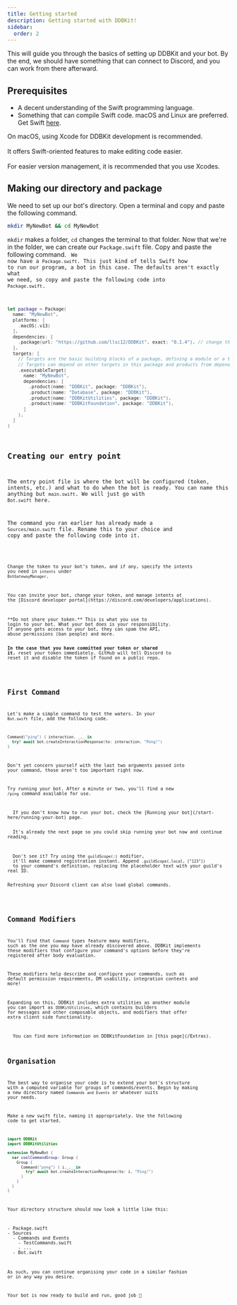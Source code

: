 ```yaml
---
title: Getting started
description: Getting started with DDBKit!
sidebar:
  order: 2
---
```



This will guide you through the basics of setting up DDBKit and your bot. By the end,
we should have something that can connect to Discord, and you can work from there afterward.

## Prerequisites
* A decent understanding of the Swift programming language.
* Something that can compile Swift code. macOS and Linux are preferred.
Get Swift [here](https://www.swift.org/install/).

<Aside type="tip">
<span>
<span>On macOS, using Xcode for DDBKit development is recommended.<br></br>
It offers Swift-oriented features to make editing code easier.<br></br>
For easier version management, it is recommended that you use </span>
<LinkButton
  href="https://github.com/XcodesOrg/XcodesApp/releases/latest"
  variant="minimal"
  target="_blank"
  icon="external"
  iconPlacement="end"
  class="inline-external-link"
>
  <span>Xcodes.</span>
</LinkButton>
</span>
</Aside>

## Making our directory and package
We need to set up our bot's directory. Open a terminal and copy and
paste the following command.
```sh
mkdir MyNewBot && cd MyNewBot
```
`mkdir` makes a folder, `cd` changes the terminal to that folder.
Now that we're in the folder, we can create our `Package.swift` file.
Copy and paste the following command.
<Code class="dir-my-new-bot" lang="sh" code={packageInitOutput} />
We now have a `Package.swift`. This just kind of tells Swift how to
run our program, a bot in this case. The defaults aren't exactly
what we need, so copy and paste the following code into `Package.swift`.
```swift
let package = Package(
  name: "MyNewBot",
  platforms: [
    .macOS(.v13)
  ],
  dependencies: [
    .package(url: "https://github.com/llsc12/DDBKit", exact: "0.1.4"), // change this to latest ver
  ],
  targets: [
    // Targets are the basic building blocks of a package, defining a module or a test suite.
    // Targets can depend on other targets in this package and products from dependencies.
    .executableTarget(
      name: "MyNewBot",
      dependencies: [
        .product(name: "DDBKit", package: "DDBKit"),
        .product(name: "Database", package: "DDBKit"),
        .product(name: "DDBKitUtilities", package: "DDBKit"),
        .product(name: "DDBKitFoundation", package: "DDBKit"),
      ]
    ),
  ]
)
```

## Creating our entry point
The entry point file is where the bot will be configured (token, intents, 
etc.) and what to do when the bot is ready. You can name this anything
but `main.swift`. We will just go with `Bot.swift` here.

The command you ran earlier has already made a `Sources/main.swift` file.
Rename this to your choice and copy and paste the following code into it.


<Code code={botSwift} lang="swift" title="Bot.swift" mark={highlights} />

Change the token to your bot's token, and if any, specify 
the intents you need in `intents` under `BotGatewayManager`.

<Aside type="note">
You can invite your bot, change your token, and manage intents at
the [Discord developer portal](https://discord.com/developers/applications).
</Aside>

<Aside type="danger">
**Do not share your token.** This is what you use to
login to your bot. What your bot does is your responsibility.
If anyone gets access to your bot, they can spam the API,
abuse permissions (ban people) and more.

**In the case that you have committed your token or shared it**,
reset your token immediately. GitHub will tell Discord to reset
it and disable the token if found on a public repo.
</Aside>

## First Command
Let's make a simple command to test the waters. In your `Bot.swift` file, add the following code.
```swift
Command("ping") { interaction, _,_ in
  try? await bot.createInteractionResponse(to: interaction, "Pong!")
}
```
Don't yet concern yourself with the last two arguments passed into your command, those aren't too important right now.

Try running your bot. After a minute or two, you'll find a new <code type="cmd">/ping</code> command available for use.

<Aside type="note">
  If you don't know how to run your bot, check the [Running your bot](/start-here/running-your-bot) page.<br></br>
  It's already the next page so you could skip running your bot now and continue reading.
</Aside>

<Aside type="tip">
  Don't see it? Try using the <code>guildScope(:)</code> modifier, 
  it'll make command registration instant. Append <code>.guildScope(.local, ["123"])</code> 
  to your command's definition, replacing the placeholder text with your guild's real ID.

  Refreshing your Discord client can also load global commands.
</Aside>

## Command Modifiers

You'll find that `Command` types feature many modifiers, such as the one you may have already discovered above. DDBKit implements these modifiers that configure your command's options before they're registered after body evaluation. 

These modifiers help describe and configure your commands, such as default permission requirements, DM usability, integration contexts and more!

Expanding on this, DDBKit includes extra utilities as another module you can import as `DDBKitUtilities`, which contains builders for messages and other composable objects, and modifiers that offer extra client side functionality. 


<Aside type="tip">
  You can find more information on DDBKitFoundation in [this page](/Extras).
</Aside>

## Organisation
The best way to organise your code is to extend your bot's structure with a computed variable for groups of commands/events.
Begin by making a new directory named `Commands and Events` or whatever suits your needs.

Make a new swift file, naming it appropriately. Use the following code to get started.
```swift
import DDBKit
import DDBKitUtilities

extension MyNewBot {
  var coolCommandGroup: Group {
    Group {
      Command("pong") { i,_,_ in
        try? await bot.createInteractionResponse(to: i, "Ping!")
      }
    }
  }
}
```


Your directory structure should now look a little like this:

<FileTree>
- Package.swift
- Sources
  - Commands and Events
    - TestCommands.swift
    - ...
  - Bot.swift
</FileTree>

As such, you can continue organising your code in a similar fashion or in any way you desire.

Your bot is now ready to build and run, good job 🎉